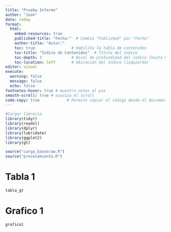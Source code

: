 ```yaml
---
title: "Prueba Informe"
author: "Juan"
date: today
format: 
  html:
    embed-resources: true
    published-title: "Fecha:"  # Cambia "Published" por "Fecha"
    author-title: "Autor:"
    toc: true                # Habilita la tabla de contenidos
    toc-title: "Índice de Contenidos"  # Título del índice
    toc-depth: 3             # Nivel de profundidad del índice (hasta h3)
    toc-location: left       # Ubicación del índice (izquierda)
editor: visual
execute:
  warning: false
  message: false
  echo: false
footnotes-hover: true # muestra notas al pie
smooth-scroll: true # suaviza el scroll
code-copy: true            # Permite copiar el código desde el documento
---
```


```r
#Cargar libreria
library(tidyr)
library(readxl)
library(dplyr)
library(lubridate)
library(ggplot2)
library(gt)

```

```r
source("carga_basesraw.R")
source("procesamiento.R")
```

# Tabla 1

```r
tabla_gt
```

# Grafico 1

```r
grafico1
```

